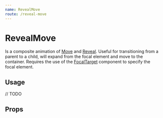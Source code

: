 ```yaml
---
name: RevealMove
route: /reveal-move
---
```



# RevealMove

Is a composite animation of [Move](/move) and [Reveal](/reveal).
Useful for transitioning from a parent to a child,
will expand from the focal element and move to the container.
Requires the use of the [FocalTarget](/focal-target) component to specify the focal element.

## Usage

<Playground>// TODO</Playground>

## Props

<PropsTable of={RevealMove} />
